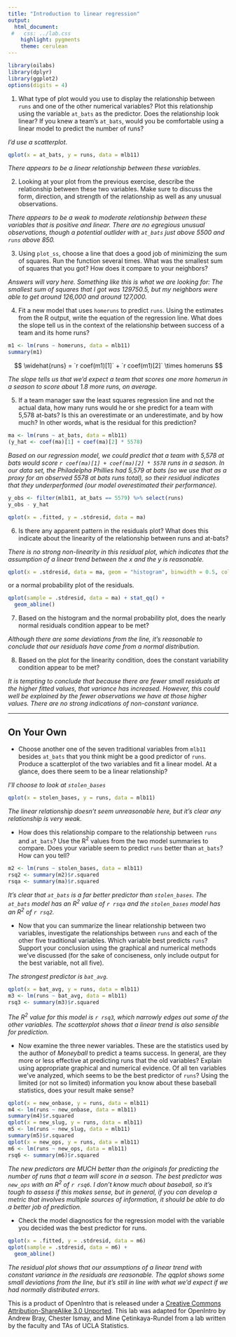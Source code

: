 ```yaml
---
title: "Introduction to linear regression"
output:
  html_document:
 #   css: ../lab.css
    highlight: pygments
    theme: cerulean
---
```



```r
library(oilabs)
library(dplyr)
library(ggplot2)
options(digits = 4)
```


1.  What type of plot would you use to display the relationship between `runs` 
    and one of the other numerical variables? Plot this relationship using the 
    variable `at_bats` as the predictor. Does the relationship look linear? If 
    you knew a team's `at_bats`, would you be comfortable using a linear model 
    to predict the number of runs?

*I'd use a scatterplot*.

```r
qplot(x = at_bats, y = runs, data = mlb11)
```

*There appears to be a linear relationship between these variables.*

2.  Looking at your plot from the previous exercise, describe the relationship 
    between these two variables. Make sure to discuss the form, direction, and 
    strength of the relationship as well as any unusual observations.
    
*There appears to be a weak to moderate relationship between these variables 
that is positive and linear. There are no egregious unusual observations, though
a potential outlider with `at_bats` just above 5500 and `runs` above 850.*


3.  Using `plot_ss`, choose a line that does a good job of minimizing the sum of
    squares. Run the function several times. What was the smallest sum of 
    squares that you got? How does it compare to your neighbors?

*Answers will vary here.  Something like this is what we are looking for:  The smallest sum of squares that I got was 129750.5, but my neighbors were able
to get around 126,000 and around 127,000.*


4.  Fit a new model that uses `homeruns` to predict `runs`. Using the estimates 
    from the R output, write the equation of the regression line. What does the 
    slope tell us in the context of the relationship between success of a team 
    and its home runs?
    
```r
m1 <- lm(runs ~ homeruns, data = mlb11)
summary(m1)
```

$$ \widehat{runs} = `r coef(m1)[1]` + `r coef(m1)[2]` \times homeruns $$

*The slope tells us that we'd expect a team that scores one more homerun in a
season to score about 1.8 more runs, on average.*


5.  If a team manager saw the least squares regression line and not the actual 
    data, how many runs would he or she predict for a team with 5,578 at-bats? 
    Is this an overestimate or an underestimate, and by how much? In other 
    words, what is the residual for this prediction?
    
```r
ma <- lm(runs ~ at_bats, data = mlb11)
(y_hat <- coef(ma)[1] + coef(ma)[2] * 5578)
```

*Based on our regression model, we could predict that a team with 5,578 at bats
would score `r coef(ma)[1] + coef(ma)[2] * 5578` runs in a season. In our data set, the Philadelpha Phillies
had 5,579 at bats (so we use that as a proxy for an observed 5578 at bats runs total), so their residual indicates that they underperformed (our
model overestimated their performance).*

```r
y_obs <- filter(mlb11, at_bats == 5579) %>% select(runs)
y_obs - y_hat
```


```r
qplot(x = .fitted, y = .stdresid, data = ma)
```

6.  Is there any apparent pattern in the residuals plot? What does this indicate
    about the linearity of the relationship between runs and at-bats?  

*There is no strong non-linearity in this residual plot, which indicates that 
the assumption of a linear trend between the x and the y is reasonable.*


```r
qplot(x = .stdresid, data = ma, geom = "histogram", binwidth = 0.5, col = I("white"))
```

or a normal probability plot of the residuals.

```r
qplot(sample = .stdresid, data = ma) + stat_qq() + 
  geom_abline()
```

7.  Based on the histogram and the normal probability plot, does the nearly 
    normal residuals condition appear to be met?
    
*Although there are some deviations from the line, it's reasonable to conclude
that our residuals have come from a normal distribution.*


8.  Based on the plot for the linearity condition, does the constant variability
condition appear to be met?

*It is tempting to conclude that because there are fewer small residuals
at the higher fitted values, that variance has increased. However, this could
well be explained by the fewer observations we have at those higher values. 
There are no strong indications of non-constant variance.*
    
* * *

## On Your Own

-   Choose another one of the seven traditional variables from `mlb11` besides 
    `at_bats` that you think might be a good predictor of `runs`. Produce a 
    scatterplot of the two variables and fit a linear model. At a glance, does 
    there seem to be a linear relationship?
    
*I'll choose to look at `stolen_bases`*

```r
qplot(x = stolen_bases, y = runs, data = mlb11)
```

*The linear relationship doesn't seem unreasonable here, but it's clear any
relationship is very weak.*


-   How does this relationship compare to the relationship between `runs` and 
    `at_bats`? Use the R$^2$ values from the two model summaries to compare. 
    Does your variable seem to predict `runs` better than `at_bats`? How can you
    tell?
    
```r
m2 <- lm(runs ~ stolen_bases, data = mlb11)
rsq2 <- summary(m2)$r.squared
rsqa <- summary(ma)$r.squared
```

*It's clear that `at_bats` is a far better predictor than `stolen_bases`. The 
`at_bats` model has an $R^2$ value of `r rsqa` and the `stolen_bases` model has
an $R^2$ of `r rsq2`.*

-   Now that you can summarize the linear relationship between two variables, 
    investigate the relationships between `runs` and each of the other five 
    traditional variables. Which variable best predicts `runs`? Support your 
    conclusion using the graphical and numerical methods we've discussed (for 
    the sake of conciseness, only include output for the best variable, not all 
    five).

*The strongest predictor is `bat_avg`.*

```r
qplot(x = bat_avg, y = runs, data = mlb11)
m3 <- lm(runs ~ bat_avg, data = mlb11)
rsq3 <- summary(m3)$r.squared
```

*The $R^2$ value for this model is `r rsq3`, which narrowly edges out some of the
other variables. The scatterplot shows that a linear trend is also sensible for
prediction.*

-   Now examine the three newer variables. These are the statistics used by the 
    author of *Moneyball* to predict a teams success. In general, are they more 
    or less effective at predicting runs that the old variables? Explain using 
    appropriate graphical and numerical evidence. Of all ten variables we've 
    analyzed, which seems to be the best predictor of `runs`? Using the limited 
    (or not so limited) information you know about these baseball statistics, 
    does your result make sense?
    
```r
qplot(x = new_onbase, y = runs, data = mlb11)
m4 <- lm(runs ~ new_onbase, data = mlb11)
summary(m4)$r.squared
qplot(x = new_slug, y = runs, data = mlb11)
m5 <- lm(runs ~ new_slug, data = mlb11)
summary(m5)$r.squared
qplot(x = new_ops, y = runs, data = mlb11)
m6 <- lm(runs ~ new_ops, data = mlb11)
rsq6 <- summary(m6)$r.squared
```

*The new predictors are MUCH better than the originals for predicting the number
of runs that a team will score in a season. The best predictor was `new_ops` with
an $R^2$ of `r rsq6`. I don't know much about baseball, so it's tough to assess
if this makes sense, but in general, if you can develop a metric that involves
multiple sources of information, it should be able to do a better job of 
prediction.*

-   Check the model diagnostics for the regression model with the variable you 
    decided was the best predictor for runs.
    
```r
qplot(x = .fitted, y = .stdresid, data = m6)
qplot(sample = .stdresid, data = m6) +
  geom_abline()
```

*The residual plot shows that our assumptions of a linear trend with constant
variance in the residuals are reasonable. The qqplot shows some small deviations
from the line, but it's still in line with what we'd expect if we had normally
distributed errors.*


<div id="license">
This is a product of OpenIntro that is released under a [Creative Commons 
Attribution-ShareAlike 3.0 Unported](http://creativecommons.org/licenses/by-sa/3.0). 
This lab was adapted for OpenIntro by Andrew Bray, Chester Ismay, and Mine &Ccedil;etinkaya-Rundel 
from a lab written by the faculty and TAs of UCLA Statistics.
</div>
